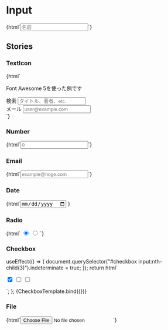 
<Meta title="Forms/Input" />

# Input

<Canvas>
  <Story name="Text">
    {html`<input type="text" class="jumpu-input" placeholder="名前" />`}
  </Story>
</Canvas>

## Stories

### TextIcon

<Canvas>
  <Story name="TextIcon">
    {html` <p class="mb-4">Font Awesome 5を使った例です</p>
      <div class="mt-4">
        <label class="mb-1" for="search-input"
          ><i class="fas fa-search"></i> 検索</label
        >
        <input
          type="text"
          class="jumpu-input"
          placeholder="タイトル、著者、etc."
          id="search-input"
        />
      </div>
      <div class="mt-4">
        <label class="mb-1" for="search-email"
          ><i class="fas fa-envelope"></i> メール</label
        >
        <input
          type="email"
          class="jumpu-input"
          placeholder="user@example.com"
          id="search-email"
        />
      </div>`}
  </Story>
</Canvas>

### Number

<Canvas>
  <Story name="Number">{html`<input
    type="number"
    class="jumpu-input"
    placeholder="0"
  />`}</Story>
</Canvas>

### Email

<Canvas>
  <Story name="Email">
    {html`<input
      type="email"
      class="jumpu-input"
      placeholder="example@hoge.com"
    />`}
  </Story>
</Canvas>

### Date

<Canvas>
  <Story name="Date">{html`<input type="date" class="jumpu-input" />`}</Story>
</Canvas>

### Radio

<Canvas>
  <Story name="Radio">
    {html`
      <input
        type="radio"
        class="jumpu-input"
        name="radio-sample"
        value="radio-1"
        class="mr-4"
        checked
      />
      <input
        type="radio"
        class="jumpu-input"
        name="radio-sample"
        value="radio-2"
      />
    `}
  </Story>
</Canvas>

### Checkbox

  useEffect(() => {
    document.querySelector("#checkbox input:nth-child(3)").indeterminate = true;
  });
  return html` <div id="checkbox">
    <input
      type="checkbox"
      class="jumpu-input"
      value="checkbox-1"
      class="mr-4"
      checked
    />
    <input
      type="checkbox"
      class="jumpu-input"
      value="checkbox-2"
      class="mr-4"
    />
    <input type="checkbox" class="jumpu-input" value="checkbox-3" />
  </div>`;
};

<Canvas>
  <Story name="Checkbox">{CheckboxTemplate.bind({})}</Story>
</Canvas>

### File

<Canvas>
  <Story name="File">{html`<input type="file" class="jumpu-input" />`}</Story>
</Canvas>
